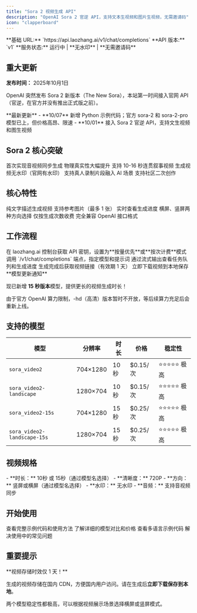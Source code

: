 ```yaml
---
title: "Sora 2 视频生成 API"
description: "OpenAI Sora 2 官逆 API，支持文本生视频和图片生视频，无需邀请码"
icon: "clapperboard"
---
```


<Info>
  **基础 URL:** `https://api.laozhang.ai/v1/chat/completions`
  **API 版本:** `v1`
  **服务状态:** 运行中 | **无水印** | **无需邀请码**
</Info>

## 重大更新

**发布时间：** 2025年10月1日

OpenAI 突然发布 Sora 2 新版本（The New Sora），本站第一时间接入官网 API（官逆，在官方并没有推出正式版之前）。

<Note>
**最新更新**
- **10/07** 新增 Python 示例代码；官方 sora-2 和 sora-2-pro 模型已上，但价格高昂、限速
- **10/01** 接入 Sora 2 官逆 API，支持文生视频和图生视频
</Note>

## Sora 2 核心突破

<CardGroup cols={2}>
  <Card title="音视频同步" icon="music">
    首次实现音视频同步生成
  </Card>
  <Card title="物理真实性" icon="atom">
    物理真实性大幅提升
  </Card>
  <Card title="长视频支持" icon="film">
    支持 10-16 秒连贯叙事视频
  </Card>
  <Card title="无水印输出" icon="droplet-slash">
    生成视频无水印（官网有水印）
  </Card>
  <Card title="客串功能" icon="user-plus">
    支持真人录制片段融入 AI 场景
  </Card>
  <Card title="混音功能" icon="waveform">
    支持社区二次创作
  </Card>
</CardGroup>

## 核心特性

<CardGroup cols={2}>
  <Card title="文生视频" icon="text">
    纯文字描述生成视频
  </Card>
  <Card title="图生视频" icon="image">
    支持参考图片（最多 1 张）
  </Card>
  <Card title="流式输出" icon="stream">
    实时查看生成进度
  </Card>
  <Card title="多规格支持" icon="grid">
    横屏、竖屏两种方向选择
  </Card>
  <Card title="按次计费" icon="badge-dollar">
    仅按生成次数收费
  </Card>
  <Card title="快速接入" icon="bolt">
    完全兼容 OpenAI 接口格式
  </Card>
</CardGroup>

## 工作流程

<Steps>
  <Step title="配置 API Key">
    在 laozhang.ai 控制台获取 API 密钥，设置为**按量优先**或**按次计费**模式
  </Step>
  <Step title="发送请求">
    调用 `/v1/chat/completions` 端点，指定模型和提示词
  </Step>
  <Step title="实时进度">
    通过流式输出查看任务队列和生成进度
  </Step>
  <Step title="获取视频">
    生成完成后获取视频链接（有效期 1 天）
  </Step>
  <Step title="下载保存">
    立即下载视频到本地保存
  </Step>
</Steps>

<Note>
**模型更新通知**

现已新增 **15 秒版本**模型，提供更长的视频生成时长！

由于官方 OpenAI 算力限制，-hd（高清）版本暂时不开放，等后续算力充足后会重新上线。
</Note>

## 支持的模型

| 模型 | 分辨率 | 时长 | 价格 | 稳定性 |
|------|--------|------|------|--------|
| `sora_video2` | 704×1280 | 10秒 | $0.15/次 | ⭐⭐⭐⭐⭐ 极高 |
| `sora_video2-landscape` | 1280×704 | 10秒 | $0.15/次 | ⭐⭐⭐⭐⭐ 极高 |
| `sora_video2-15s` | 704×1280 | 15秒 | $0.25/次 | ⭐⭐⭐⭐⭐ 极高 |
| `sora_video2-landscape-15s` | 1280×704 | 15秒 | $0.25/次 | ⭐⭐⭐⭐⭐ 极高 |

## 视频规格

<Info>
- **时长：** 10秒 或 15秒（通过模型名选择）
- **清晰度：** 720P
- **方向：** 竖屏或横屏（通过模型名选择）
- **水印：** 无水印
- **音频：** 支持音视频同步
</Info>

## 开始使用

<CardGroup cols={2}>
  <Card title="快速开始" icon="rocket" href="/api-capabilities/sora2/quick-start">
    查看完整示例代码和使用方法
  </Card>
  <Card title="模型定价" icon="tag" href="/api-capabilities/sora2/models-pricing">
    了解详细的模型对比和价格
  </Card>
  <Card title="代码示例" icon="code" href="/api-capabilities/sora2/examples">
    查看多语言示例代码
  </Card>
  <Card title="常见问题" icon="circle-question" href="/api-capabilities/sora2/troubleshooting">
    解决使用中的常见问题
  </Card>
</CardGroup>

## 重要提示

<Warning>
**视频存储时效仅 1 天！**

生成的视频存储在国内 CDN，方便国内用户访问。请在生成后**立即下载保存到本地**。
</Warning>

<Tip>
两个模型稳定性都极高，可以根据视频展示场景选择横屏或竖屏模式。
</Tip>
